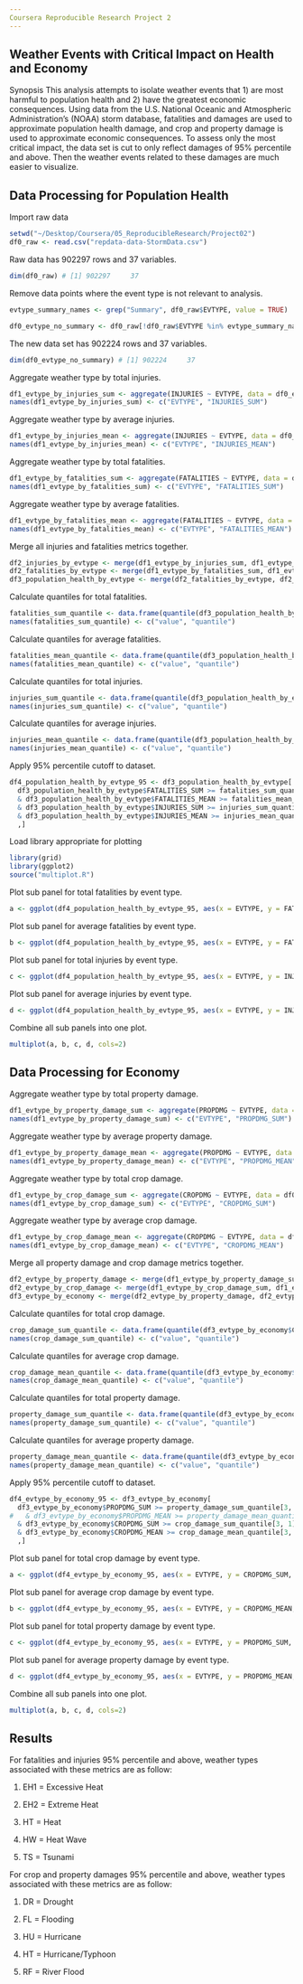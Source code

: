 ```yaml
---
Coursera Reproducible Research Project 2
---
```


## Weather Events with Critical Impact on Health and Economy

Synopsis
This analysis attempts to isolate weather events that 1) are most harmful to population health and 2) have the greatest economic consequences.  Using data from the U.S. National Oceanic and Atmospheric Administration's (NOAA) storm database, fatalities and damages are used to approximate population health damage, and crop and property damage is used to approximate economic consequences.  To assess only the most critical impact, the data set is cut to only reflect damages of 95% percentile and above.  Then the weather events related to these damages are much easier to visualize.  

## Data Processing for Population Health
Import raw data 

```r
setwd("~/Desktop/Coursera/05_ReproducibleResearch/Project02")
df0_raw <- read.csv("repdata-data-StormData.csv")
```

Raw data has 902297 rows and 37 variables.

```r
dim(df0_raw) # [1] 902297     37
```

Remove data points where the event type is not relevant to analysis.

```r
evtype_summary_names <- grep("Summary", df0_raw$EVTYPE, value = TRUE)
```

```r
df0_evtype_no_summary <- df0_raw[!df0_raw$EVTYPE %in% evtype_summary_names, ]
```

The new data set has 902224 rows and 37 variables.

```r
dim(df0_evtype_no_summary) # [1] 902224     37
```

Aggregate weather type by total injuries.

```r
df1_evtype_by_injuries_sum <- aggregate(INJURIES ~ EVTYPE, data = df0_evtype_no_summary, FUN = "sum");
names(df1_evtype_by_injuries_sum) <- c("EVTYPE", "INJURIES_SUM")
```

Aggregate weather type by average injuries.

```r
df1_evtype_by_injuries_mean <- aggregate(INJURIES ~ EVTYPE, data = df0_evtype_no_summary, FUN = "mean")
names(df1_evtype_by_injuries_mean) <- c("EVTYPE", "INJURIES_MEAN")
```

Aggregate weather type by total fatalities.

```r
df1_evtype_by_fatalities_sum <- aggregate(FATALITIES ~ EVTYPE, data = df0_evtype_no_summary, FUN = "sum")
names(df1_evtype_by_fatalities_sum) <- c("EVTYPE", "FATALITIES_SUM")
```

Aggregate weather type by average fatalities.

```r
df1_evtype_by_fatalities_mean <- aggregate(FATALITIES ~ EVTYPE, data = df0_evtype_no_summary, FUN = "mean")
names(df1_evtype_by_fatalities_mean) <- c("EVTYPE", "FATALITIES_MEAN")
```

Merge all injuries and fatalities metrics together.  

```r
df2_injuries_by_evtype <- merge(df1_evtype_by_injuries_sum, df1_evtype_by_injuries_mean, by = "EVTYPE")
df2_fatalities_by_evtype <- merge(df1_evtype_by_fatalities_sum, df1_evtype_by_fatalities_mean, by = "EVTYPE")
df3_population_health_by_evtype <- merge(df2_fatalities_by_evtype, df2_injuries_by_evtype, by = "EVTYPE")
```

Calculate quantiles for total fatalities.

```r
fatalities_sum_quantile <- data.frame(quantile(df3_population_health_by_evtype$FATALITIES_SUM, c(0.5, 0.9, 0.95, 0.99)), c(0.50, 0.90, 0.95, 0.99))
names(fatalities_sum_quantile) <- c("value", "quantile")
```

Calculate quantiles for average fatalities.
```r
fatalities_mean_quantile <- data.frame(quantile(df3_population_health_by_evtype$FATALITIES_MEAN, c(0.5, 0.9, 0.95, 0.99)), c(0.50, 0.90, 0.95, 0.99))
names(fatalities_mean_quantile) <- c("value", "quantile")
```

Calculate quantiles for total injuries.

```r
injuries_sum_quantile <- data.frame(quantile(df3_population_health_by_evtype$INJURIES_SUM, c(0.5, 0.9, 0.95, 0.99)), c(0.50, 0.90, 0.95, 0.99))
names(injuries_sum_quantile) <- c("value", "quantile")
```

Calculate quantiles for average injuries.

```r
injuries_mean_quantile <- data.frame(quantile(df3_population_health_by_evtype$INJURIES_MEAN, c(0.5, 0.9, 0.95, 0.99)), c(0.50, 0.90, 0.95, 0.99))
names(injuries_mean_quantile) <- c("value", "quantile")
```

Apply 95% percentile cutoff to dataset.

```r
df4_population_health_by_evtype_95 <- df3_population_health_by_evtype[
  df3_population_health_by_evtype$FATALITIES_SUM >= fatalities_sum_quantile[3, 1]
  & df3_population_health_by_evtype$FATALITIES_MEAN >= fatalities_mean_quantile[3, 1]
  & df3_population_health_by_evtype$INJURIES_SUM >= injuries_sum_quantile[3, 1]
  & df3_population_health_by_evtype$INJURIES_MEAN >= injuries_mean_quantile[3, 1]
  ,]
```

Load library appropriate for plotting
```r
library(grid)
library(ggplot2)
source("multiplot.R") 
```

Plot sub panel for total fatalities by event type.
```r
a <- ggplot(df4_population_health_by_evtype_95, aes(x = EVTYPE, y = FATALITIES_SUM, fill = EVTYPE)) + geom_bar(stat = "identity") + labs(title = "Total Fatalities") + labs(x = "", y = "") + theme(legend.position="none") + scale_x_discrete(labels=c("EH1", "EH2", "HT", "HW", "TS")) + scale_fill_brewer()                                                                                                                                  
```

Plot sub panel for average fatalities by event type.
```r
b <- ggplot(df4_population_health_by_evtype_95, aes(x = EVTYPE, y = FATALITIES_MEAN, fill = EVTYPE)) + geom_bar(stat = "identity") + labs(title = "Average Fatalities") + labs(x = "", y = "") + theme(legend.position="none") + scale_x_discrete(labels=c("EH1", "EH2", "HT", "HW", "TS")) + scale_fill_brewer()                                                                                                                                  
```

Plot sub panel for total injuries by event type.
```r
c <- ggplot(df4_population_health_by_evtype_95, aes(x = EVTYPE, y = INJURIES_SUM, fill = EVTYPE)) + geom_bar(stat = "identity") + labs(title = "Total Injuries") + labs(x = "", y = "") + theme(legend.position="none") + scale_x_discrete(labels=c("EH1", "EH2", "HT", "HW", "TS")) + scale_fill_brewer()                                                                                                                                  
```

Plot sub panel for average injuries by event type.
```r
d <- ggplot(df4_population_health_by_evtype_95, aes(x = EVTYPE, y = INJURIES_MEAN, fill = EVTYPE)) + geom_bar(stat = "identity") + labs(title = "Average Injuries") + labs(x = "", y = "") + theme(legend.position="none") + scale_x_discrete(labels=c("EH1", "EH2", "HT", "HW", "TS")) + scale_fill_brewer()                                                                                                                                  
```

Combine all sub panels into one plot.
```r
multiplot(a, b, c, d, cols=2)
```



## Data Processing for Economy

Aggregate weather type by total property damage.

```r
df1_evtype_by_property_damage_sum <- aggregate(PROPDMG ~ EVTYPE, data = df0_evtype_no_summary, FUN = "sum")
names(df1_evtype_by_property_damage_sum) <- c("EVTYPE", "PROPDMG_SUM")
```

Aggregate weather type by average property damage.

```r
df1_evtype_by_property_damage_mean <- aggregate(PROPDMG ~ EVTYPE, data = df0_evtype_no_summary, FUN = "mean")
names(df1_evtype_by_property_damage_mean) <- c("EVTYPE", "PROPDMG_MEAN")
```

Aggregate weather type by total crop damage.

```r
df1_evtype_by_crop_damage_sum <- aggregate(CROPDMG ~ EVTYPE, data = df0_evtype_no_summary, FUN = "sum")
names(df1_evtype_by_crop_damage_sum) <- c("EVTYPE", "CROPDMG_SUM")
```

Aggregate weather type by average crop damage.

```r
df1_evtype_by_crop_damage_mean <- aggregate(CROPDMG ~ EVTYPE, data = df0_evtype_no_summary, FUN = "mean")
names(df1_evtype_by_crop_damage_mean) <- c("EVTYPE", "CROPDMG_MEAN")
```

Merge all property damage and crop damage metrics together.  

```r
df2_evtype_by_property_damage <- merge(df1_evtype_by_property_damage_sum, df1_evtype_by_property_damage_mean, by = "EVTYPE")
df2_evtype_by_crop_damage <- merge(df1_evtype_by_crop_damage_sum, df1_evtype_by_crop_damage_mean, by = "EVTYPE")
df3_evtype_by_economy <- merge(df2_evtype_by_property_damage, df2_evtype_by_crop_damage, by = "EVTYPE")
```

Calculate quantiles for total crop damage.

```r
crop_damage_sum_quantile <- data.frame(quantile(df3_evtype_by_economy$CROPDMG_SUM, c(0.5, 0.9, 0.95, 0.99)), c(0.50, 0.90, 0.95, 0.99))
names(crop_damage_sum_quantile) <- c("value", "quantile")
```

Calculate quantiles for average crop damage.
```r
crop_damage_mean_quantile <- data.frame(quantile(df3_evtype_by_economy$CROPDMG_MEAN, c(0.5, 0.9, 0.95, 0.99)), c(0.50, 0.90, 0.95, 0.99))
names(crop_damage_mean_quantile) <- c("value", "quantile")
```

Calculate quantiles for total property damage.

```r
property_damage_sum_quantile <- data.frame(quantile(df3_evtype_by_economy$PROPDMG_SUM, c(0.5, 0.9, 0.95, 0.99)), c(0.50, 0.90, 0.95, 0.99))
names(property_damage_sum_quantile) <- c("value", "quantile")
```

Calculate quantiles for average property damage.

```r
property_damage_mean_quantile <- data.frame(quantile(df3_evtype_by_economy$PROPDMG_MEAN, c(0.5, 0.9, 0.95, 0.99)), c(0.50, 0.90, 0.95, 0.99))
names(property_damage_mean_quantile) <- c("value", "quantile")
```

Apply 95% percentile cutoff to dataset.

```r
df4_evtype_by_economy_95 <- df3_evtype_by_economy[
  df3_evtype_by_economy$PROPDMG_SUM >= property_damage_sum_quantile[3, 1]
#   & df3_evtype_by_economy$PROPDMG_MEAN >= property_damage_mean_quantile[3, 1]
  & df3_evtype_by_economy$CROPDMG_SUM >= crop_damage_sum_quantile[3, 1]
  & df3_evtype_by_economy$CROPDMG_MEAN >= crop_damage_mean_quantile[3, 1]
  ,]
```

Plot sub panel for total crop damage by event type.
```r
a <- ggplot(df4_evtype_by_economy_95, aes(x = EVTYPE, y = CROPDMG_SUM, fill = EVTYPE)) + geom_bar(stat = "identity") + labs(title = "Total Crop Damage") + labs(x = "", y = "") + theme(legend.position="none") + scale_x_discrete(labels=c("DR", "FL", "HU", "HT", "RF")) + scale_fill_brewer()                                                                                                                                                                                                                                     
```

Plot sub panel for average crop damage by event type.
```r
b <- ggplot(df4_evtype_by_economy_95, aes(x = EVTYPE, y = CROPDMG_MEAN, fill = EVTYPE)) + geom_bar(stat = "identity") + labs(title = "Avg Crop Damage") + labs(x = "", y = "") + theme(legend.position="none") + scale_x_discrete(labels=c("DR", "FL", "HU", "HT", "RF")) + scale_fill_brewer()                                                                                                                                  
```

Plot sub panel for total property damage by event type.
```r
c <- ggplot(df4_evtype_by_economy_95, aes(x = EVTYPE, y = PROPDMG_SUM, fill = EVTYPE)) + geom_bar(stat = "identity") + labs(title = "Total Property Damage") + labs(x = "", y = "") + theme(legend.position="none") + scale_x_discrete(labels=c("DR", "FL", "HU", "HT", "RF")) + scale_fill_brewer()                                                                                                                                                                                                                                                               
```

Plot sub panel for average property damage by event type.
```r
d <- ggplot(df4_evtype_by_economy_95, aes(x = EVTYPE, y = PROPDMG_MEAN, fill = EVTYPE)) + geom_bar(stat = "identity") + labs(title = "Average Property Damage") + labs(x = "", y = "") + theme(legend.position="none") + scale_x_discrete(labels=c("DR", "FL", "HU", "HT", "RF")) + scale_fill_brewer()                                                                                                                                                                                                                                                                   
```

Combine all sub panels into one plot.
```r
multiplot(a, b, c, d, cols=2)
```

## Results


For fatalities and injuries 95% percentile and above, weather types associated with these metrics are as follow:

1. EH1 = Excessive Heat

2. EH2 = Extreme Heat

3. HT = Heat

4. HW = Heat Wave

5. TS = Tsunami


For crop and property damages 95% percentile and above, weather types associated with these metrics are as follow:

1. DR = Drought

2. FL = Flooding

3. HU = Hurricane

4. HT = Hurricane/Typhoon

5. RF = River Flood








